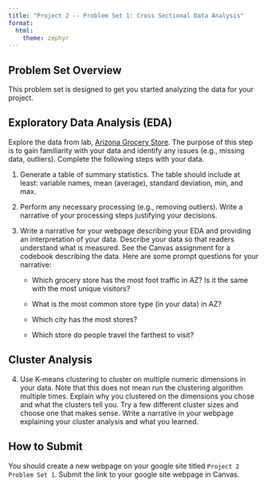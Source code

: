 ```yaml
---
title: "Project 2 -- Problem Set 1: Cross Sectional Data Analysis"
format: 
  html:
    theme: zephyr
---
```

## Problem Set Overview

This problem set is designed to get you started analyzing the data for your project.


## Exploratory Data Analysis (EDA)

Explore the data from lab, [Arizona Grocery Store](https://csu-arec-330.github.io/materials/unit_02/inputs/arizona_grocery_foot_traffic.csv). The purpose of this step is to gain familiarity with your data and identify any issues (e.g., missing data, outliers).  Complete the following steps with your data.

1. Generate a table of summary statistics.  The table should include at least: variable names, mean (average), standard deviation, min, and max.

2. Perform any necessary processing (e.g., removing outliers). Write a narrative of your processing steps justifying your decisions. 

3. Write a narrative for your webpage describing your EDA and providing an interpretation of your data. Describe your data so that readers understand what is measured. See the Canvas assignment for a codebook describing the data. Here are some prompt questions for your narrative:

    - Which grocery store has the most foot traffic in AZ? Is it the same with the most unique visitors?
  
    - What is the most common store type (in your data) in AZ?
  
    - Which city has the most stores?
  
    - Which store do people travel the farthest to visit?
  
  

## Cluster Analysis

4. Use K-means clustering to cluster on multiple numeric dimensions in your data. Note that this does not mean run the clustering algorithm multiple times. Explain why you clustered on the dimensions you chose and what the clusters tell you. Try a few different cluster sizes and choose one that makes sense. Write a narrative in your webpage explaining your cluster analysis and what you learned.


## How to Submit

You should create a new webpage on your google site titled `Project 2 Problem Set 1`. Submit the link to your google site webpage in Canvas.